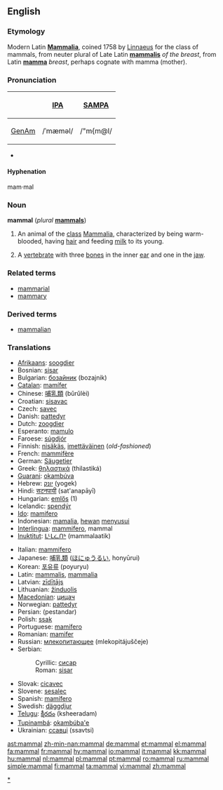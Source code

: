 {{wikipedia}}
==English==

===Etymology===
Modern Latin '''[[Mammalia]]''', coined 1758 by [[w:Linnaeus|Linnaeus]] for the class of mammals, from neuter plural of Late Latin '''[[mammalis]]''' ''of the breast'', from Latin '''[[mamma]]''' ''breast'', perhaps cognate with mamma (mother).

===Pronunciation===
{| border=1 cellpadding=5
! !! [[w:IPA|IPA]] !! [[w:SAMPA|SAMPA]]
|-
! [[GenAm]]
| /ˈmæməl/ || /"m{m@l/
|}
*{{audio|en-us-mammal.ogg|Audio (US)}}

====Hyphenation====
mam·mal

===Noun===
'''mammal''' (''plural'' '''[[mammals]]''')

# An animal of the [[class]] [[Mammalia]], characterized by being warm-blooded, having [[hair]] and feeding [[milk]] to its young.
# {{paleontology}} A [[vertebrate]] with three [[bone]]s in the inner [[ear]] and one in the [[jaw]].

===Related terms===
* [[mammarial]]
* [[mammary]]

===Derived terms===
* [[mammalian]]

===Translations===
{{rfc-level|Translations at L3+ (AutoFormat would have corrected level of Related terms)}}
{{trans-top|an animal of the class Mammalia}}
*[[Afrikaans]]: [[soogdier]]
*Bosnian: [[sisar]] {{m}}
*Bulgarian: [[бозайник]] (bozajnik) {{m}}
*[[Catalan]]: [[mamífer]]
*Chinese: [[哺乳類]] (bǔrǔlèi)
*Croatian: [[sisavac]] {{m}}
*Czech: [[savec]] {{m}}
*Danish: [[pattedyr]]
*Dutch: [[zoogdier]] {{n}}
*Esperanto: [[mamulo]]
*Faroese: [[súgdjór]]
*Finnish: [[nisäkäs]], [[imettäväinen]] (''old-fashioned'')
*French: [[mammifère]] {{m}}
*German: [[Säugetier]] {{n}}
*Greek: [[θηλαστικά]] (thilastiká)
*[[Guarani]]: [[okambúva]]
*Hebrew: [[יונק]] (yogek)
*Hindi: [[सटनपायी]] (sat'anapāyī)
*Hungarian: [[emlős]] (1)
*Icelandic: [[spendýr]]
*[[Ido]]: [[mamifero]]
*Indonesian: [[mamalia]], [[hewan]] [[susu|menyusui]]
*[[Interlingua]]: [[mammifero]], mammal
*[[Inuktitut]]: [[ᒪᒻᒪᓛᑎᒃ]] (mammalaatik)
{{trans-mid}}
*Italian: [[mammifero]] {{m}}
*Japanese: [[哺乳類]] ([[ほにゅうるい]], honyūrui)
*Korean: [[포유류]] (poyuryu)
*Latin: [[mammalis]], [[mammalia]]
*Latvian: [[zīdītājs]] {{m}}
*Lithuanian: [[žinduolis]] {{m}}
*[[Macedonian]]: [[цицач]] {{m}}
*Norwegian: [[pattedyr]] {{n}}
*Persian: {{FAchar|[[پستاندار]]}} (pestandar)
*Polish: [[ssak]] {{m}}
*Portuguese: [[mamífero]] {{m}}
*Romanian: [[mamifer]] {{n}}
*Russian: [[млекопитающее]] (mlekopitájuščeje) {{n}}
*Serbian:
*:Cyrillic: [[сисар]] {{m}}
*:Roman: [[sisar]] {{m}}
*Slovak: [[cicavec#Slovak|cicavec]] {{m}}
*Slovene: [[sesalec]] {{m}}
*Spanish: [[mamífero]] {{m}}
*Swedish: [[däggdjur]] {{n}}
*[[Telugu]]: [[క్షీరదం]] (ksheeradam)
*[[Tupinambá]]: [[okambúba'e]]
*Ukrainian: [[ссавці]] (ssavtsi)
{{trans-bottom}}

[[Category:Mammals|*]]

[[ast:mammal]]
[[zh-min-nan:mammal]]
[[de:mammal]]
[[et:mammal]]
[[el:mammal]]
[[fa:mammal]]
[[fr:mammal]]
[[hy:mammal]]
[[io:mammal]]
[[it:mammal]]
[[kk:mammal]]
[[hu:mammal]]
[[nl:mammal]]
[[pl:mammal]]
[[pt:mammal]]
[[ro:mammal]]
[[ru:mammal]]
[[simple:mammal]]
[[fi:mammal]]
[[ta:mammal]]
[[vi:mammal]]
[[zh:mammal]]